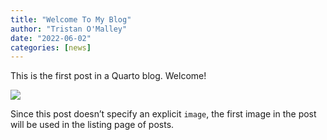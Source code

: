 ```yaml
---
title: "Welcome To My Blog"
author: "Tristan O'Malley"
date: "2022-06-02"
categories: [news]
---
```


This is the first post in a Quarto blog. Welcome!

![](thumbnail.jpg)

Since this post doesn't specify an explicit `image`, the first image in the post will be used in the listing page of posts.
